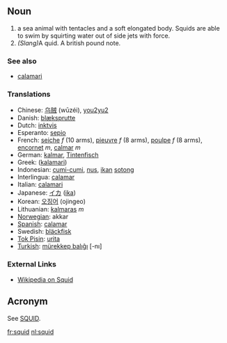 == Noun ==
#a sea animal with tentacles and a soft elongated body. Squids are able to swim by squirting water out of side jets with force.
#''(Slang)''A quid.  A british pound note.

===See also===

*[[calamari]]
=== Translations ===
*Chinese: [[乌贼]] (wūzéi), [[you2yu2]]
*Danish: [[blæksprutte]]
*Dutch: [[inktvis]]
*Esperanto: [[sepio]]
*French: [[seiche]] ''f'' (10 arms), [[pieuvre]] ''f'' (8 arms), [[poulpe]] ''f'' (8 arms), [[encornet]] ''m'', [[calmar]] ''m''
*German: [[kalmar]], [[Tintenfisch]] {{m}}
*Greek: ([[kalamari]])
*Indonesian: [[cumi-cumi]], [[nus]], [[ikan]] [[sotong]]
*Interlingua: [[calamar]]
*Italian: [[calamari]]
*Japanese: [[イカ]] ([[ika]])
*Korean: [[오징어]] (ojingeo)
*Lithuanian: [[kalmaras]] ''m''
*[[Norwegian]]: akkar
*[[Spanish]]: [[calamar]]
*Swedish: [[bläckfisk]]
*[[Tok Pisin]]: [[urita]]
*[[Turkish]]: [[mürekkep balıĝı]] [-nı]

===External Links===

*[[wikipedia:en:Squid|Wikipedia on Squid]]

== Acronym==
See [[SQUID]].

[[fr:squid]]
[[nl:squid]]